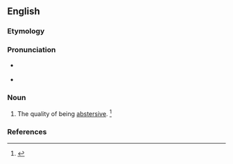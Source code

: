 ==English==

===Etymology===
{{suffix|en|abstersive|ness}}

===Pronunciation===
* {{a|RP}} {{IPA|/əbˈstɝː(ɹ).sɪv.nəs/|lang=en}}
* {{a|US}} {{IPA|/æbˈstɝ.sɪv.nəs/|/əbˈstɝ.sɪv.nəs/|lang=en}}

===Noun===
{{en-noun|-}}

# The quality of being [[abstersive]]. {{defdate|First attested in the mid 17<sup>th</sup> century.}}<ref name=SOED>{{R:SOED5|page=10}}</ref>

===References===
<references/>